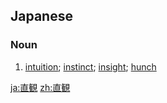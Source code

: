 ==Japanese==
{{ja-kanjitab|ちょく|k1=ちょっ|かん|yomi=on}}

===Noun===
{{ja-noun|ちょっかん|kyu=直觀}}

# [[intuition]]; [[instinct]]; [[insight]]; [[hunch]]

[[ja:直観]]
[[zh:直観]]